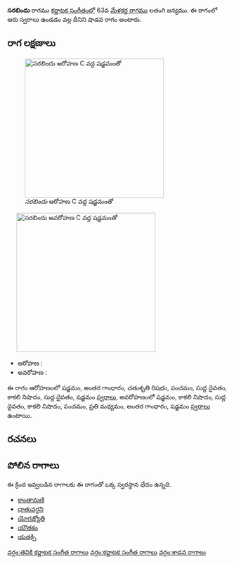 {{Infobox ragam
	| name          	= సరబిందు
	| synonym	    	= 
	| mela          	= 
	| chakra        	= 
	| janaka        	= 
	| type          	= శాడవ
	| arohanam      	= {{svaraC|S|G3|R2|P|D1|N3|D1|S'}} 
	| avarohanam    	= {{svaraC|S'|N3|D1|N3|P|M2|G3|S}}
	| jeeva         	=
	| chhaya        	=
	| nyasa         	=
	| vishesha      	= 
	| equivalent  		= 
}}
{{కర్ణాటక సంగీత రాగాలు}}
'''సరబిందు''' రాగము [[కర్ణాటక సంగీతం]]లో 63వ [[మేళకర్త రాగము]] లతంగి జన్యము.  ఈ రాగంలో ఆరు స్వరాలు ఉండడం వల్ల దీనిని షాడవ రాగం అంటారు.


==రాగ లక్షణాలు==
[[Image:sarabindu_ar_kb2wiki.png|thumb|right|316px|''సరబిందు'' ఆరోహణ C వద్ద షడ్జమంతో]]
	[[Image:sarabindu_av_kb2wiki.png|thumb|right|316px|''సరబిందు'' అవరోహణ C వద్ద షడ్జమంతో]]

* ఆరోహణ : {{svaraC|S|G3|R2|P|D1|N3|D1|S'}} 
* అవరోహణ : {{svaraC|S'|N3|D1|N3|P|M2|G3|S}}

ఈ రాగం ఆరోహణంలో షడ్జమం, అంతర గాంధారం, చతుశృతి రిషభం, పంచమం, సుద్ద దైవతం, కాకలి  నిషాదం, సుద్ద దైవతం, షడ్జమం [[స్వరాలు]], అవరోహణంలో షడ్జమం, కాకలి  నిషాదం, సుద్ద దైవతం, కాకలి  నిషాదం, పంచమం, ప్రతి మధ్యమం, అంతర గాంధారం, షడ్జమం [[స్వరాలు]] ఉంటాయి.

==రచనలు==



==పోలిన రాగాలు==
ఈ క్రింద ఇవ్వబడిన రాగాలకు ఈ రాగంతో ఒక్క స్వరస్థాన భేదం ఉన్నది.
* [[కాంతామణి]]
* [[ధాతువర్ధని]]
* [[యోగజ్యోతి]]
* [[యౌతకం]]
* [[యతక్సి]]



[[వర్గం:తెవికి కర్ణాటక సంగీత రాగాలు]]
[[వర్గం:కర్ణాటక సంగీత రాగాలు]]
[[వర్గం:శాడవ రాగాలు]]